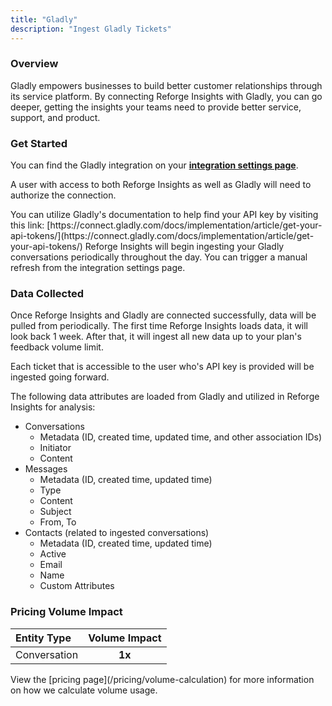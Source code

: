 ```yaml
---
title: "Gladly"
description: "Ingest Gladly Tickets"
---
```


### Overview

Gladly empowers businesses to build better customer relationships through its service platform. By connecting Reforge Insights with Gladly, you can go deeper, getting the insights your teams need to provide better service, support, and product.

### Get Started

You can find the Gladly integration on your **[integration settings page](https://insights.reforge.com/w/default/settings/integrations/gladly)**.

A user with access to both Reforge Insights as well as Gladly will need to authorize the connection.

<Steps>
  <Step title='Go to "Settings"' />
  <Step title='Click "Integrations" in the navigation menu' />
  <Step title='Click "Gladly"' />
  <Step title="Enter your username from Gladly" />
  <Step title='Enter your subdomain, e.g. if your Gladly domain is "mycompany.gladly.com", enter "mycompany"' />
  <Step title="Enter your API key, which can be found in your Gladly account settings">
    You can utilize Gladly's documentation to help find your API key by visiting
    this link:
    [https://connect.gladly.com/docs/implementation/article/get-your-api-tokens/](https://connect.gladly.com/docs/implementation/article/get-your-api-tokens/)
  </Step>
  <Step title="Once confirmed, you are complete.">
    Reforge Insights will begin ingesting your Gladly conversations periodically
    throughout the day. You can trigger a manual refresh from the integration
    settings page.
  </Step>
</Steps>

### Data Collected

Once Reforge Insights and Gladly are connected successfully, data will be pulled from periodically. The first time Reforge Insights loads data, it will look back 1 week. After that, it will ingest all new data up to your plan's feedback volume limit.

Each ticket that is accessible to the user who's API key is provided will be ingested going forward.

The following data attributes are loaded from Gladly and utilized in Reforge Insights for analysis:

- Conversations
  - Metadata (ID, created time, updated time, and other association IDs)
  - Initiator
  - Content
- Messages
  - Metadata (ID, created time, updated time)
  - Type
  - Content
  - Subject
  - From, To
- Contacts (related to ingested conversations)
  - Metadata (ID, created time, updated time)
  - Active
  - Email
  - Name
  - Custom Attributes

### Pricing Volume Impact

| Entity Type  | Volume Impact |
| :----------- | :-----------: |
| Conversation |    **1x**     |

<Info>
  View the [pricing page](/pricing/volume-calculation) for more information on
  how we calculate volume usage.
</Info>
